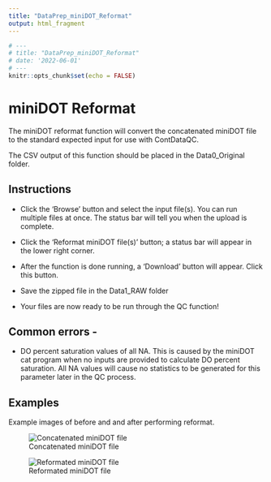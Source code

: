 ```yaml
---
title: "DataPrep_miniDOT_Reformat"
output: html_fragment
---
```

```r
# ---
# title: "DataPrep_miniDOT_Reformat"
# date: '2022-06-01'
# ---
knitr::opts_chunk$set(echo = FALSE)
```

# miniDOT Reformat

The miniDOT reformat function will convert the concatenated miniDOT file to the standard expected input for use with ContDataQC.

The CSV output of this function should be placed in the Data0_Original folder.

## Instructions

* Click the ‘Browse’ button and select the input file(s). You can run multiple files at once. The status bar will tell you when the upload is complete.

* Click the ‘Reformat miniDOT file(s)’ button; a status bar will appear in the lower right corner.

* After the function is done running, a ‘Download’ button will appear. Click this button.

* Save the zipped file in the Data1_RAW folder

* Your files are now ready to be run through the QC function!

## Common errors -

* DO percent saturation values of all NA.  This is caused by the miniDOT cat program when no inputs are provided to calculate DO percent saturation.  All NA values will cause no statistics to be generated for this parameter later in the QC process.

## Examples

Example images of before and and after performing reformat.

![Concatenated miniDOT file](miniDOT_2cat.png)


![Reformated miniDOT file](miniDOT_3reformat.png)

